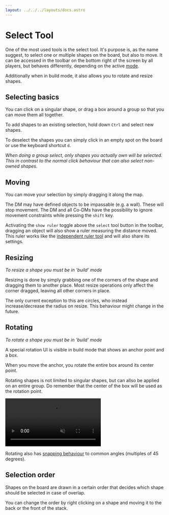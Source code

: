 ```yaml
---
layout: ../../../layouts/docs.astro
---
```


# Select Tool

One of the most used tools is the select tool.
It's purpose is, as the name suggest, to select one or multiple shapes on the board, but also to move.
It can be accessed in the toolbar on the bottom right of the screen by all players, but behaves differently, depending on the active [mode](/docs/tools-overview/#toolbar-and-modes).

Additionally when in build mode, it also allows you to rotate and resize shapes.

## Selecting basics

You can click on a singular shape, or drag a box around a group so that you can move them all together.

To add shapes to an existing selection, hold down `Ctrl` and select new shapes.

To deselect the shapes you can simply click in an empty spot on the board or use the keyboard shortcut `d`.

_When doing a group select, only shapes you actually own will be selected. This in contrast to the normal click behaviour that can also select non-owned shapes._

## Moving

You can move your selection by simply dragging it along the map.

The DM may have defined objects to be impassable (e.g. a wall).
These will stop movement.
The DM and all Co-DMs have the possibility to ignore movement constraints while pressing the `shift` key.

Activating the `show ruler` toggle above the `select` tool button in the toolbar, dragging an object will also show a ruler measuring the distance moved.
This ruler works like the [independent ruler tool](/docs/tools/ruler/) and will also share its settings.

## Resizing

_To resize a shape you must be in 'build' mode_

Resizing is done by simply grabbing one of the corners of the shape and dragging them to another place.
Most resize operations only affect the corner dragged, leaving all other corners in place.

The only current exception to this are circles, who instead increase/decrease the radius on resize.
This behaviour might change in the future.

## Rotating

_To rotate a shape you must be in 'build' mode_

A special rotation UI is visible in build mode that shows an anchor point and a box.

When you move the anchor, you rotate the entire box around its center point.

Rotating shapes is not limited to singular shapes, but can allso be applied on an entire group.
Do remember that the center of the box will be used as the rotation point.

<video autoplay loop muted style="max-width: min(680px, 75vw);">
    <source src="/blog/release-0.22/rotation.webm" type="video/webm" />
    <source src="/blog/release-0.22/rotation.mp4" type="video/mp4" />
</video>

Rotating also has [snapping behaviour](/docs/game/snapping/) to common angles (multiples of 45 degrees).

## Selection order

Shapes on the board are drawn in a certain order that decides which shape should be selected in case of overlap.

You can change the order by right clicking on a shape and moving it to the back or the front of the stack.
